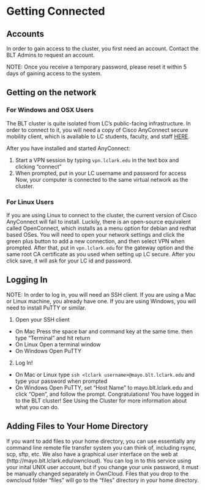 # Getting Connected

## Accounts
In order to gain access to the cluster, you first need an account. Contact the BLT Admins to request an account.

NOTE: Once you receive a temporary password, please reset it within 5 days of gaining access to the system.

## Getting on the network

### For Windows and OSX Users
The BLT cluster is quite isolated from LC's public-facing infrastructure. In order to connect to it, you will need a copy of Cisco AnyConnect secure mobility client, which is available to LC students, faculty, and staff [HERE](https://vpn.lclark.edu).

After you have installed and started AnyConnect:

1. Start a VPN session by typing ```vpn.lclark.edu``` in the text box and clicking "connect"
2. When prompted, put in your LC username and password for access
Now, your computer is connected to the same virtual network as the cluster.

### For Linux Users
If you are using Linux to connect to the cluster, the current version of Cisco AnyConnect will fail to install. Luckily, there is an open-source equivalent called OpenConnect, which installs as a menu option for debian and redhat based OSes. You will need to open your network settings and click the green plus button to add a new connection, and then select VPN when prompted. After that, put in ```vpn.lclark.edu``` for the gateway option and the same root CA certificate as you used when setting up LC secure. After you click save, it will ask for your LC id and password.

## Logging In

NOTE: In order to log in, you will need an SSH client. If you are using a Mac or Linux machine, you already have one. If you are using Windows, you will need to install PuTTY or similar.

1. Open your SSH client
  + On Mac Press the space bar and command key at the same time. then type "Terminal" and hit return
  + On Linux Open a terminal window
  + On Windows Open PuTTY
2. Log In!
  + On Mac or Linux type ```ssh <lclark username>@mayo.blt.lclark.edu``` and type your password when prompted
  + On Windows Open PuTTY, set "Host Name" to mayo.blt.lclark.edu and click "Open", and follow the prompt.
Congratulations! You have logged in to the BLT cluster! See Using the Cluster for more information about what you can do.

## Adding Files to Your Home Directory

If you want to add files to your home directory, you can use essentially any command line remote file transfer system you can think of, including rsync, scp, sftp, etc. We also have a graphical user interface on the web at (http://mayo.blt.lclark.edu/owncloud). You can log in to this service using your inital UNIX user account, but if you change your unix password, it must be manually changed separately in OwnCloud. Files that you drop to the owncloud folder "files" will go to the "files" directory in your home directory.

